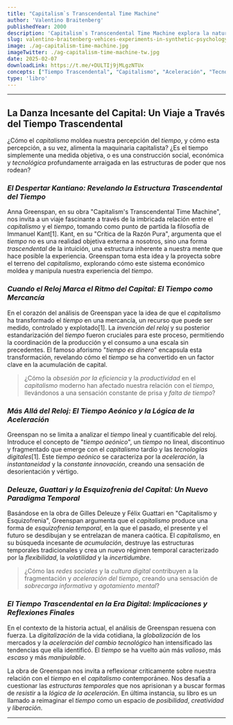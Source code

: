 ```yaml
---
title: "Capitalism`s Transcendental Time Machine" 
author: 'Valentino Braitenberg'
publishedYear: 2000
description: 'Capitalism`s Transcendental Time Machine explora la naturaleza del tiempo en el capitalismo, basándose en Kant. A. Greenspan analiza cómo el tiempo se liga a la tecnología capitalista, examinando su control y distribución. Un análisis crítico de capitalismo, tecnología y percepción temporal.'
slug: valentino-braitenberg-vehices-experiments-in-synthetic-psychology
image: ./ag-capitalism-time-machine.jpg
imageTwitter: ./ag-capitalism-time-machine-tw.jpg
date: 2025-02-07
downloadLink: https://t.me/+DULTIj9jMLgzNTUx
concepts: ["Tiempo Trascendental", "Capitalismo", "Aceleración", "Tecnología", "Materialismo"]
type: 'libro'
---
```


---

## La Danza Incesante del Capital: Un Viaje a Través del Tiempo Trascendental

¿Cómo el *capitalismo* moldea nuestra percepción del *tiempo*, y cómo esta percepción, a su vez, alimenta la maquinaria capitalista? ¿Es el tiempo simplemente una medida objetiva, o es una construcción social, económica y *tecnológica* profundamente arraigada en las estructuras de poder que nos rodean?

### _El Despertar Kantiano: Revelando la Estructura Trascendental del Tiempo_

Anna Greenspan, en su obra "Capitalism's Transcendental Time Machine", nos invita a un viaje fascinante a través de la imbricada relación entre el *capitalismo* y el *tiempo*, tomando como punto de partida la filosofía de Immanuel Kant[1]. Kant, en su "Crítica de la Razón Pura", argumenta que el *tiempo* no es una realidad objetiva externa a nosotros, sino una forma *trascendental* de la intuición, una estructura inherente a nuestra mente que hace posible la experiencia. Greenspan toma esta idea y la proyecta sobre el terreno del *capitalismo*, explorando cómo este sistema económico moldea y manipula nuestra experiencia del *tiempo*.

### _Cuando el Reloj Marca el Ritmo del Capital: El Tiempo como Mercancía_

En el corazón del análisis de Greenspan yace la idea de que el *capitalismo* ha transformado el *tiempo* en una mercancía, un recurso que puede ser medido, controlado y explotado[1]. La *invención del reloj* y su posterior estandarización del *tiempo* fueron cruciales para este proceso, permitiendo la coordinación de la producción y el consumo a una escala sin precedentes. El famoso aforismo "*tiempo es dinero*" encapsula esta transformación, revelando cómo el *tiempo* se ha convertido en un factor clave en la acumulación de capital.

> ¿Cómo la *obsesión por la eficiencia* y la *productividad* en el *capitalismo* moderno han afectado nuestra relación con el *tiempo*, llevándonos a una sensación constante de prisa y *falta de tiempo*?

### _Más Allá del Reloj: El Tiempo Aeónico y la Lógica de la Aceleración_

Greenspan no se limita a analizar el *tiempo* lineal y cuantificable del reloj. Introduce el concepto de "*tiempo aeónico*", un *tiempo* no lineal, discontinuo y fragmentado que emerge con el *capitalismo* tardío y las *tecnologías digitales*[1]. Este *tiempo aeónico* se caracteriza por la *aceleración*, la *instantaneidad* y la *constante innovación*, creando una sensación de desorientación y vértigo.

### _Deleuze, Guattari y la Esquizofrenia del Capital: Un Nuevo Paradigma Temporal_

Basándose en la obra de Gilles Deleuze y Félix Guattari en "Capitalismo y Esquizofrenia", Greenspan argumenta que el *capitalismo* produce una forma de *esquizofrenia temporal*, en la que el pasado, el presente y el futuro se desdibujan y se entrelazan de manera caótica. El *capitalismo*, en su búsqueda incesante de *acumulación*, destruye las estructuras temporales tradicionales y crea un nuevo régimen temporal caracterizado por la *flexibilidad*, la *volatilidad* y la *incertidumbre*.

> ¿Cómo las *redes sociales* y la *cultura digital* contribuyen a la fragmentación y *aceleración del tiempo*, creando una sensación de *sobrecarga informativa* y *agotamiento mental*?

### _El Tiempo Trascendental en la Era Digital: Implicaciones y Reflexiones Finales_

En el contexto de la historia actual, el análisis de Greenspan resuena con fuerza. La *digitalización* de la vida cotidiana, la *globalización* de los mercados y la *aceleración del cambio tecnológico* han intensificado las tendencias que ella identificó. El *tiempo* se ha vuelto aún más *valioso*, más *escaso* y más *manipulable*.

La obra de Greenspan nos invita a reflexionar críticamente sobre nuestra relación con el *tiempo* en el *capitalismo* contemporáneo. Nos desafía a cuestionar las *estructuras temporales* que nos aprisionan y a buscar formas de *resistir* a la *lógica de la aceleración*. En última instancia, su libro es un llamado a reimaginar el *tiempo* como un espacio de *posibilidad*, *creatividad* y *liberación*.

---
